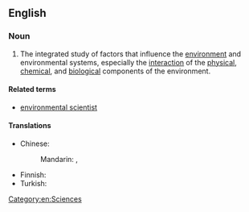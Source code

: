 ==English==

===Noun===
{{wikipedia}}
{{en-noun|~}}

# The integrated study of factors that influence the [[environment]] and environmental systems, especially the [[interaction]] of the [[physical]], [[chemical]], and [[biological]] components of the environment.

====Related terms====
* [[environmental scientist]]

====Translations====
{{trans-top|integrated study of environment}}
* Chinese:
*: Mandarin: {{t|cmn|環境科學}}, {{t|cmn|环境科学|tr=huánjìng kēxué}}
{{trans-mid}}
* Finnish: {{t+|fi|ympäristötiede}}
* Turkish: {{t+|tr|çevre bilimi}}
{{trans-bottom}}

[[Category:en:Sciences]]